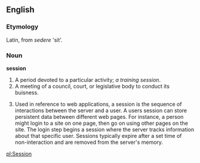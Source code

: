 ==English==

===Etymology===
Latin, from  ''sedere'' 'sit'.

===Noun===
'''session'''
# A period devoted to a particular activity; ''a training session''.
# A meeting of a council, court, or legislative body to conduct its buisness.
# {{computing}} Used in reference to web applications, a session is the sequence of interactions between the server and a user.  A users session can store persistent data between different web pages.  For instance, a person might login to a site on one page, then go on using other pages on the site.  The login step begins a session where the server tracks information about that specific user.  Sessions typically expire after a set time of non-interaction and are removed from the server's memory.

[[pl:Session]]